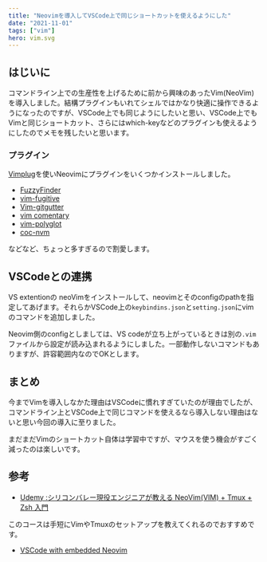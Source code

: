 ```yaml
---
title: "Neovimを導入してVSCode上で同じショートカットを使えるようにした"
date: "2021-11-01"
tags: ["vim"]
hero: vim.svg
---
```



## はじいに
コマンドライン上での生産性を上げるために前から興味のあったVim(NeoVim)を導入しました。結構プラグインもいれてシェルではかなり快適に操作できるようになったのですが、VSCode上でも同じようにしたいと思い、VSCode上でもVimと同じショートカット、さらにはwhich-keyなどのプラグインも使えるようにしたのでメモを残したいと思います。

### プラグイン
[Vimplug](https://github.com/junegunn/vim-plug)を使いNeovimにプラグインをいくつかインストールしました。

- [FuzzyFinder](https://github.com/junegunn/fzf)
- [vim-fugitive](https://github.com/tpope/vim-fugitive)
- [Vim-gitgutter](https://www.google.com/search?q=vim+git+gutter&oq=vim+git+gutter&aqs=chrome..69i57.419730j0j4&sourceid=chrome&ie=UTF-8)
- [vim comentary](https://github.com/tpope/vim-commentary)
- [vim-polyglot](https://github.com/sheerun/vim-polyglot)
- [coc-nvm](https://github.com/neoclide/coc.nvim)	

などなど、ちょっと多すぎるので割愛します。

## VSCodeとの連携
VS extentionの neoVimをインストールして、neovimとそのconfigのpathを指定してあげます。それらかVSCode上の`keybindins.json`と`setting.json`にvimのコマンドを追加しました。

Neovim側のconfigとしましては、VS codeが立ち上がっているときは別の`.vim`ファイルから設定が読み込まれるようにしました。一部動作しないコマンドもありますが、許容範囲内なのでOKとします。

## まとめ
今までVimを導入しなかた理由はVSCodeに慣れすぎていたのが理由でしたが、コマンドライン上とVSCode上で同じコマンドを使えるなら導入しない理由はないと思い今回の導入に至りました。

まだまだVimのショートカット自体は学習中ですが、マウスを使う機会がすごく減ったのは楽しいです。

## 参考
- [Udemy :シリコンバレー現役エンジニアが教える NeoVim(VIM) + Tmux + Zsh 入門](https://www.udemy.com/course/vim-tmux-zsh/)

このコースは手短にVimやTmuxのセットアップを教えてくれるのでおすすめです。

- [VSCode with embedded Neovim](https://www.youtube.com/watch?v=g4dXZ0RQWdw&t=25s)